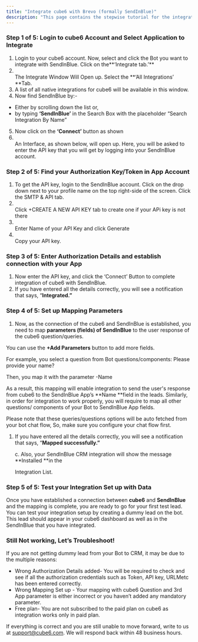```yaml
---
title: "Integrate cube6 with Brevo (formally SendInBlue)"
description: "This page contains the stepwise tutorial for the integration with cube6"
---
```


### **Step 1 of 5: Login to cube6 Account and Select Application to Integrate**

1. Login to your cube6 account. Now, select and click the Bot you want to integrate with SendInBlue. Click on the**‘Integrate tab.’** 
2. \
   The Integrate Window Will Open up. Select the **‘All Integrations’ **Tab.
3. A list of all native integrations for cube6 will be available in this window.
4. Now find SendInBlue by:-

- Either by scrolling down the list or,
- by typing **‘SendInBlue’** in the Search Box with the placeholder “Search Integration By Name”

5. Now click on the **‘Connect’** button as shown
6. \
   An Interface, as shown below, will open up. Here, you will be asked to enter the API key that you will get by logging into your SendInBlue account.

### **Step 2 of 5: Find your Authorization Key/Token in App Account**

1. To get the API key, login to the SendInBlue account. Click on the drop down next to your profile name on the top right-side of the screen. Click the SMTP & API tab.
2. \
   Click \+CREATE A NEW API KEY tab to create one if your APi key is not there
3. \
   Enter Name of your API Key and click Generate
4. \
   Copy your API key.

### **Step 3 of 5: Enter Authorization Details and establish connection with your App**

1. Now enter the API key, and click the ‘Connect’ Button to complete integration of cube6 with SendInBlue.
2. If you have entered all the details correctly, you will see a notification that says, “**Integrated.”**

### **Step 4 of 5: Set up Mapping Parameters**

1. Now, as the connection of the cube6 and SendInBlue is established, you need to map **parameters (fields) of SendInBlue** to the user response of the cube6 question/queries.

You can use the **\+Add Parameters** button to add more fields.

For example, you select a question from Bot questions/components: Please provide your name?

Then, you map it with the parameter -Name

As a result, this mapping will enable integration to send the user's response from cube6 to the SendInBlue App’s **Name **field in the leads. Similarly, in order for integration to work properly, you will require to map all other questions/ components of your Bot to SendInBlue App fields.

Please note that these queries/questions options will be auto fetched from your bot chat flow, So, make sure you configure your chat flow first.

1. If you have entered all the details correctly, you will see a notification that says, “**Mapped successfully.”**

   c. Also, your SendInBlue CRM integration will show the message **Installed **in the

   Integration List.

### **Step 5 of 5: Test your Integration Set up with Data**

Once you have established a connection between **cube6** and **SendInBlue** and the mapping is complete, you are ready to go for your first test lead. You can test your integration setup by creating a dummy lead on the bot. This lead should appear in your cube6 dashboard as well as in the SendInBlue that you have integrated.

### **Still Not working, Let’s Troubleshoot\!**

If you are not getting dummy lead from your Bot to CRM, it may be due to the multiple reasons:

- Wrong Authorization Details added- You will be required to check and see if all the authorization credentials such as Token, API key, URLMetc has been entered correctly.
- Wrong Mapping Set up - Your mapping with cube6 Question and 3rd App parameter is either incorrect or you haven’t added any mandatory parameter.
- Free plan- You are not subscribed to the paid plan on cube6 as integration works only in paid plan.

If everything is correct and you are still unable to move forward, write to us at [support@cube6.com](mailto:support@cube6.com). We will respond back within 48 business hours.